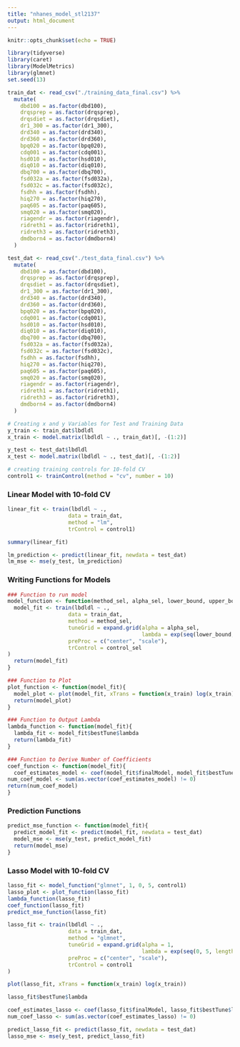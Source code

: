 ```yaml
---
title: "nhanes_model_stl2137"
output: html_document
---
```


```r
knitr::opts_chunk$set(echo = TRUE)

library(tidyverse)
library(caret)
library(ModelMetrics)
library(glmnet)
set.seed(13)
```

```r
train_dat <- read_csv("./training_data_final.csv") %>% 
  mutate(
    dbd100 = as.factor(dbd100),
    drqsprep = as.factor(drqsprep),
    drqsdiet = as.factor(drqsdiet),
    dr1_300 = as.factor(dr1_300),
    drd340 = as.factor(drd340),
    drd360 = as.factor(drd360),
    bpq020 = as.factor(bpq020),
    cdq001 = as.factor(cdq001),
    hsd010 = as.factor(hsd010),
    diq010 = as.factor(diq010),
    dbq700 = as.factor(dbq700),
    fsd032a = as.factor(fsd032a),
    fsd032c = as.factor(fsd032c),
    fsdhh = as.factor(fsdhh),
    hiq270 = as.factor(hiq270),
    paq605 = as.factor(paq605),
    smq020 = as.factor(smq020),
    riagendr = as.factor(riagendr),
    ridreth1 = as.factor(ridreth1),
    ridreth3 = as.factor(ridreth3),
    dmdborn4 = as.factor(dmdborn4)
  )

test_dat <- read_csv("./test_data_final.csv") %>% 
  mutate(
    dbd100 = as.factor(dbd100),
    drqsprep = as.factor(drqsprep),
    drqsdiet = as.factor(drqsdiet),
    dr1_300 = as.factor(dr1_300),
    drd340 = as.factor(drd340),
    drd360 = as.factor(drd360),
    bpq020 = as.factor(bpq020),
    cdq001 = as.factor(cdq001),
    hsd010 = as.factor(hsd010),
    diq010 = as.factor(diq010),
    dbq700 = as.factor(dbq700),
    fsd032a = as.factor(fsd032a),
    fsd032c = as.factor(fsd032c),
    fsdhh = as.factor(fsdhh),
    hiq270 = as.factor(hiq270),
    paq605 = as.factor(paq605),
    smq020 = as.factor(smq020),
    riagendr = as.factor(riagendr),
    ridreth1 = as.factor(ridreth1),
    ridreth3 = as.factor(ridreth3),
    dmdborn4 = as.factor(dmdborn4)
  )

# Creating x and y Variables for Test and Training Data
y_train <- train_dat$lbdldl
x_train <- model.matrix(lbdldl ~ ., train_dat)[, -(1:2)]

y_test <- test_dat$lbdldl
x_test <- model.matrix(lbdldl ~ ., test_dat)[, -(1:2)]

# creating training controls for 10-fold CV
control1 <- trainControl(method = "cv", number = 10)
```

### Linear Model with 10-fold CV

```r
linear_fit <- train(lbdldl ~ .,
                   data = train_dat,
                   method = "lm",
                   trControl = control1)

summary(linear_fit)

lm_prediction <- predict(linear_fit, newdata = test_dat)
lm_mse <- mse(y_test, lm_prediction)
```

### Writing Functions for Models 

```r
### Function to run model
model_function <- function(method_sel, alpha_sel, lower_bound, upper_bound, control_sel){
  model_fit <- train(lbdldl ~ .,
                   data = train_dat,
                   method = method_sel,
                   tuneGrid = expand.grid(alpha = alpha_sel, 
                                          lambda = exp(seq(lower_bound, upper_bound, length = 100))),
                   preProc = c("center", "scale"),
                   trControl = control_sel
)
  return(model_fit)
}

### Function to Plot
plot_function <- function(model_fit){
  model_plot <- plot(model_fit, xTrans = function(x_train) log(x_train))
  return(model_plot)
}

### Function to Output Lambda 
lambda_function <- function(model_fit){
  lambda_fit <- model_fit$bestTune$lambda
  return(lambda_fit)
}

### Function to Derive Number of Coefficients
coef_function <- function(model_fit){
  coef_estimates_model <- coef(model_fit$finalModel, model_fit$bestTune$lambda)
num_coef_model <- sum(as.vector(coef_estimates_model) != 0)
return(num_coef_model)
}


```

### Prediction Functions

```r
predict_mse_function <- function(model_fit){
  predict_model_fit <- predict(model_fit, newdata = test_dat)
  model_mse <- mse(y_test, predict_model_fit)
  return(model_mse)
}

```


### Lasso Model with 10-fold CV

```r
lasso_fit <- model_function("glmnet", 1, 0, 5, control1)
lasso_plot <- plot_function(lasso_fit)
lambda_function(lasso_fit)
coef_function(lasso_fit)
predict_mse_function(lasso_fit)
```


```r
lasso_fit <- train(lbdldl ~ .,
                   data = train_dat,
                   method = "glmnet",
                   tuneGrid = expand.grid(alpha = 1, 
                                          lambda = exp(seq(0, 5, length = 100))),
                   preProc = c("center", "scale"),
                   trControl = control1
)

plot(lasso_fit, xTrans = function(x_train) log(x_train))

lasso_fit$bestTune$lambda

coef_estimates_lasso <- coef(lasso_fit$finalModel, lasso_fit$bestTune$lambda)
num_coef_lasso <- sum(as.vector(coef_estimates_lasso) != 0)

predict_lasso_fit <- predict(lasso_fit, newdata = test_dat)
lasso_mse <- mse(y_test, predict_lasso_fit)
```


